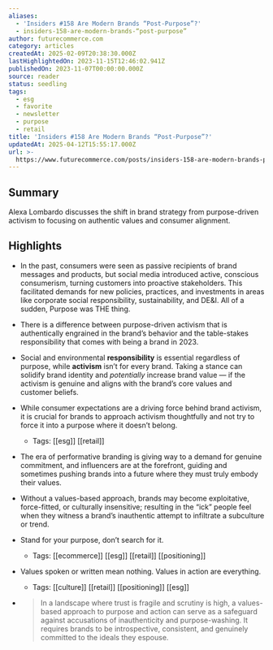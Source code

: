 ```yaml
---
aliases:
  - 'Insiders #158 Are Modern Brands “Post-Purpose”?'
  - insiders-158-are-modern-brands-“post-purpose”
author: futurecommerce.com
category: articles
createdAt: 2025-02-09T20:38:30.000Z
lastHighlightedOn: 2023-11-15T12:46:02.941Z
publishedOn: 2023-11-07T00:00:00.000Z
source: reader
status: seedling
tags:
  - esg
  - favorite
  - newsletter
  - purpose
  - retail
title: 'Insiders #158 Are Modern Brands “Post-Purpose”?'
updatedAt: 2025-04-12T15:55:17.000Z
url: >-
  https://www.futurecommerce.com/posts/insiders-158-are-modern-brands-post-purpose
---
```

## Summary

Alexa Lombardo discusses the shift in brand strategy from purpose-driven activism to focusing on authentic values and consumer alignment.

## Highlights

- In the past, consumers were seen as passive recipients of brand messages and products, but social media introduced active, conscious consumerism, turning customers into proactive stakeholders. This facilitated demands for new policies, practices, and investments in areas like corporate social responsibility, sustainability, and DE&I. All of a sudden, Purpose was THE thing.
- There is a difference between purpose-driven activism that is authentically engrained in the brand’s behavior and the table-stakes responsibility that comes with being a brand in 2023.
- Social and environmental **responsibility** is essential regardless of purpose, while **activism** isn’t for every brand. Taking a stance can solidify brand identity and _potentially_ increase brand value — if the activism is genuine and aligns with the brand’s core values and customer beliefs.
- While consumer expectations are a driving force behind brand activism, it is crucial for brands to approach activism thoughtfully and not try to force it into a purpose where it doesn’t belong.
    - Tags: [[esg]] [[retail]]
- The era of performative branding is giving way to a demand for genuine commitment, and influencers are at the forefront, guiding and sometimes pushing brands into a future where they must truly embody their values.
- Without a values-based approach, brands may become exploitative, force-fitted, or culturally insensitive; resulting in the “ick” people feel when they witness a brand’s inauthentic attempt to infiltrate a subculture or trend.
- Stand for your purpose, don’t search for it.
    - Tags: [[ecommerce]] [[esg]] [[retail]] [[positioning]]
- Values spoken or written mean nothing. Values in action are everything.
    - Tags: [[culture]] [[retail]] [[positioning]] [[esg]]

- > In a landscape where trust is fragile and scrutiny is high, a values-based approach to purpose and action can serve as a safeguard against accusations of inauthenticity and purpose-washing. It requires brands to be introspective, consistent, and genuinely committed to the ideals they espouse.

